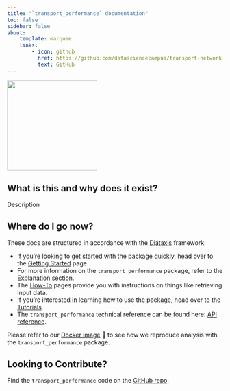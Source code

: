 ```yaml
---
title: "`transport_performance` documentation"
toc: false
sidebar: false
about:
    template: marquee
    links:
        - icon: github
          href: https://github.com/datasciencecampus/transport-network-performance
          text: GitHub
---
```


![](docs/_static/tp_logo_white_background.png){width="15em" fig-align="center"}

## What is this and why does it exist?

Description

## Where do I go now?

These docs are structured in accordance with the [Diátaxis][diataxis] framework:

- If you're looking to get started with the package quickly, head over to the [Getting Started](docs/getting_started/index.qmd) page.
- For more information on the `transport_performance` package, refer to the [Explanation section](docs/explanation/index.qmd).
- The [How-To](docs/how_to/index.qmd) pages provide you with instructions on things like retrieving input data.
- If you're interested in learning how to use the package, head over to the [Tutorials](docs/tutorials/index.qmd).
- The `transport_performance` technical reference can be found here: [API reference](docs/reference/index.qmd).

::: {.callout-tip}

Please refer to our [Docker image][tp-docker] 🐳 to see how we reproduce
analysis with the `transport_performance` package.
:::

[diataxis]: https://diataxis.fr/
[tp-docker]: https://github.com/datasciencecampus/transport-performance-docker

## Looking to Contribute?

Find the `transport_performance` code on the [GitHub repo](https://github.com/datasciencecampus/transport-network-performance).
